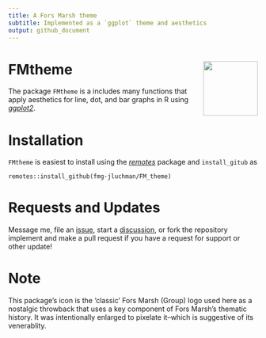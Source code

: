 ```yaml
---
title: A Fors Marsh theme
subtitle: Implemented as a `ggplot` theme and aesthetics
output: github_document
---
```


# FMtheme <img src="/man/figures/logo-cube2.png" align="right" height="110"/>

The package `FMtheme` is a includes many functions that apply aesthetics for line, dot, and bar graphs in R using [*ggplot2*](https://CRAN.R-project.org/package=ggplot2).

# Installation

`FMtheme` is easiest to install using the [*remotes*](https://CRAN.R-project.org/package=remotes) package and `install_gitub` as

```         
remotes::install_github(fmg-jluchman/FM_theme)
```

# Requests and Updates

Message me, file an [issue](https://github.com/fmg-jluchman/FMtheme/issues), start a [discussion](https://github.com/fmg-jluchman/FMtheme/discussions), or fork the repository implement and make a pull request if you have a request for support or other update!

# Note

This package’s icon is the ‘classic’ Fors Marsh (Group) logo used here as a nostalgic throwback that uses a key component of Fors Marsh’s thematic history. It was intentionally enlarged to pixelate it–which is suggestive of its venerablity.

